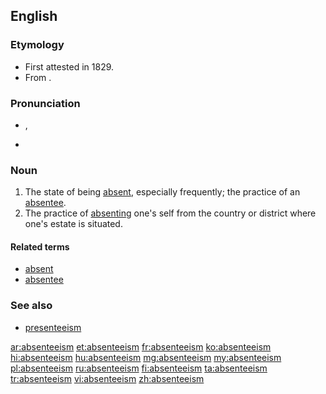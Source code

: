 ==English==
{{wikipedia}}

===Etymology===
* First attested in 1829.
* From {{suffix|absentee|ism}}.

===Pronunciation===
* {{a|UK}} {{IPA|/æb.sənˈtiːˌɪzm̩/}}, {{X-SAMPA|1=/{b.s@n"ti:%Izm=/}}
* {{a|US}} {{IPA|/ˌæb.sən.ˈti.ˌɪz.əm/}}

===Noun===
{{en-noun}}

# The state of being [[absent]], especially frequently; the practice of an [[absentee]].
# The practice of [[absenting]] one's self from the country or district where one's estate is situated.

====Related terms====
* [[absent]]
* [[absentee]]

===See also===
* [[presenteeism]]

[[ar:absenteeism]]
[[et:absenteeism]]
[[fr:absenteeism]]
[[ko:absenteeism]]
[[hi:absenteeism]]
[[hu:absenteeism]]
[[mg:absenteeism]]
[[my:absenteeism]]
[[pl:absenteeism]]
[[ru:absenteeism]]
[[fi:absenteeism]]
[[ta:absenteeism]]
[[tr:absenteeism]]
[[vi:absenteeism]]
[[zh:absenteeism]]